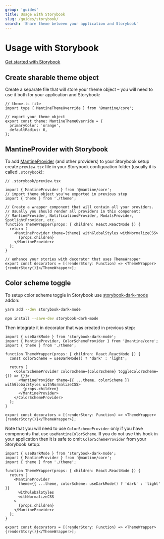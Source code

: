 ```yaml
---
group: 'guides'
title: Usage with Storybook
slug: /guides/storybook/
search: 'Share theme between your application and Storybook'
---
```


# Usage with Storybook

[Get started with Storybook](https://storybook.js.org/docs/react/get-started/introduction)

## Create sharable theme object

Create a separate file that will store your theme object – you will need to use it both for your application and Storybook:

```tsx
// theme.ts file
import type { MantineThemeOverride } from '@mantine/core';

// export your theme object
export const theme: MantineThemeOverride = {
  primaryColor: 'orange',
  defaultRadius: 0,
};
```

## MantineProvider with Storybook

To add [MantineProvider](/theming/mantine-provider/) (and other providers) to your Storybook setup create `preview.tsx`
file in your Storybook configuration folder (usually it is called `.storybook`):

```tsx
// .storybook/preview.tsx

import { MantineProvider } from '@mantine/core';
// import theme object you've exported in previous step
import { theme } from './theme';

// Create a wrapper component that will contain all your providers.
// Usually you should render all providers in this component:
// MantineProvider, NotificationsProvider, ModalsProvider, SpotlightProvider, etc.
function ThemeWrapper(props: { children: React.ReactNode }) {
  return (
    <MantineProvider theme={theme} withGlobalStyles withNormalizeCSS>
      {props.children}
    </MantineProvider>
  );
}

// enhance your stories with decorator that uses ThemeWrapper
export const decorators = [(renderStory: Function) => <ThemeWrapper>{renderStory()}</ThemeWrapper>];
```

## Color scheme toggle

To setup color scheme toggle in Storybook use [storybook-dark-mode](https://www.npmjs.com/package/storybook-dark-mode) addon:

```bash
yarn add --dev storybook-dark-mode
```

```bash
npm install --save-dev storybook-dark-mode
```

Then integrate it in decorator that was created in previous step:

```tsx
import { useDarkMode } from 'storybook-dark-mode';
import { MantineProvider, ColorSchemeProvider } from '@mantine/core';
import { theme } from './theme';

function ThemeWrapper(props: { children: React.ReactNode }) {
  const colorScheme = useDarkMode() ? 'dark' : 'light';

  return (
    <ColorSchemeProvider colorScheme={colorScheme} toggleColorScheme={() => {}}>
      <MantineProvider theme={{ ...theme, colorScheme }} withGlobalStyles withNormalizeCSS>
        {props.children}
      </MantineProvider>
    </ColorSchemeProvider>
  );
}

export const decorators = [(renderStory: Function) => <ThemeWrapper>{renderStory()}</ThemeWrapper>];
```

Note that you will need to use `ColorSchemeProvider` only if you have components that use `useMantineColorScheme`.
If you do not use this hook in your application then it is safe to omit `ColorSchemeProvider` from your Storybook setup:

```tsx
import { useDarkMode } from 'storybook-dark-mode';
import { MantineProvider } from '@mantine/core';
import { theme } from './theme';

function ThemeWrapper(props: { children: React.ReactNode }) {
  return (
    <MantineProvider
      theme={{ ...theme, colorScheme: useDarkMode() ? 'dark' : 'light' }}
      withGlobalStyles
      withNormalizeCSS
    >
      {props.children}
    </MantineProvider>
  );
}

export const decorators = [(renderStory: Function) => <ThemeWrapper>{renderStory()}</ThemeWrapper>];
```
